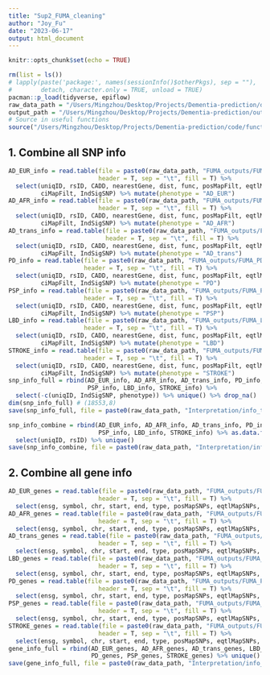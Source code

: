 ```yaml
---
title: "Sup2_FUMA_cleaning"
author: "Joy_Fu"
date: "2023-06-17"
output: html_document
---
```


```r
knitr::opts_chunk$set(echo = TRUE)
```

```r
rm(list = ls())
# lapply(paste('package:', names(sessionInfo()$otherPkgs), sep = ""),
#        detach, character.only = TRUE, unload = TRUE)
pacman::p_load(tidyverse, epiflow)
raw_data_path = "/Users/Mingzhou/Desktop/Projects/Dementia-prediction/data/"
output_path = "/Users/Mingzhou/Desktop/Projects/Dementia-prediction/output/"
# Source in useful functions
source("/Users/Mingzhou/Desktop/Projects/Dementia-prediction/code/functions.R")
```

## 1. Combine all SNP info
```r
AD_EUR_info = read.table(file = paste0(raw_data_path, "FUMA_outputs/FUMA_AD_EUR/snps.txt"), 
                         header = T, sep = "\t", fill = T) %>% 
  select(uniqID, rsID, CADD, nearestGene, dist, func, posMapFilt, eqtlMapFilt, 
         ciMapFilt, IndSigSNP) %>% mutate(phenotype = "AD_EUR")
AD_AFR_info = read.table(file = paste0(raw_data_path, "FUMA_outputs/FUMA_AD_AFR/snps.txt"), 
                         header = T, sep = "\t", fill = T) %>% 
  select(uniqID, rsID, CADD, nearestGene, dist, func, posMapFilt, eqtlMapFilt, 
         ciMapFilt, IndSigSNP) %>% mutate(phenotype = "AD_AFR")
AD_trans_info = read.table(file = paste0(raw_data_path, "FUMA_outputs/FUMA_AD_trans/snps.txt"), 
                           header = T, sep = "\t", fill = T) %>% 
  select(uniqID, rsID, CADD, nearestGene, dist, func, posMapFilt, eqtlMapFilt, 
         ciMapFilt, IndSigSNP) %>% mutate(phenotype = "AD_trans")
PD_info = read.table(file = paste0(raw_data_path, "FUMA_outputs/FUMA_PD/snps.txt"), 
                     header = T, sep = "\t", fill = T) %>% 
  select(uniqID, rsID, CADD, nearestGene, dist, func, posMapFilt, eqtlMapFilt, 
         ciMapFilt, IndSigSNP) %>% mutate(phenotype = "PD")
PSP_info = read.table(file = paste0(raw_data_path, "FUMA_outputs/FUMA_PSP/snps.txt"), 
                     header = T, sep = "\t", fill = T) %>% 
  select(uniqID, rsID, CADD, nearestGene, dist, func, posMapFilt, eqtlMapFilt, 
         ciMapFilt, IndSigSNP) %>% mutate(phenotype = "PSP")
LBD_info = read.table(file = paste0(raw_data_path, "FUMA_outputs/FUMA_LBD/snps.txt"), 
                     header = T, sep = "\t", fill = T) %>% 
  select(uniqID, rsID, CADD, nearestGene, dist, func, posMapFilt, eqtlMapFilt, 
         ciMapFilt, IndSigSNP) %>% mutate(phenotype = "LBD")
STROKE_info = read.table(file = paste0(raw_data_path, "FUMA_outputs/FUMA_STROKE/snps.txt"), 
                     header = T, sep = "\t", fill = T) %>% 
  select(uniqID, rsID, CADD, nearestGene, dist, func, posMapFilt, eqtlMapFilt, 
         ciMapFilt, IndSigSNP) %>% mutate(phenotype = "STROKE")
snp_info_full = rbind(AD_EUR_info, AD_AFR_info, AD_trans_info, PD_info, 
                      PSP_info, LBD_info, STROKE_info) %>% 
  select(-c(uniqID, IndSigSNP, phenotype)) %>% unique() %>% drop_na()
dim(snp_info_full) # (18553,8)
save(snp_info_full, file = paste0(raw_data_path, "Interpretation/info_tbl/snp_info_full.rda"))
```

```r
snp_info_combine = rbind(AD_EUR_info, AD_AFR_info, AD_trans_info, PD_info, 
                         PSP_info, LBD_info, STROKE_info) %>% as.data.frame() %>% 
  select(uniqID, rsID) %>% unique()
save(snp_info_combine, file = paste0(raw_data_path, "Interpretation/info_tbl/snp_info_combine.rda"))
```


## 2. Combine all gene info
```r
AD_EUR_genes = read.table(file = paste0(raw_data_path, "FUMA_outputs/FUMA_AD_EUR/genes.txt"), 
                         header = T, sep = "\t", fill = T) %>% 
  select(ensg, symbol, chr, start, end, type, posMapSNPs, eqtlMapSNPs, eqtlDirection, ciMapts, IndSigSNPs) 
AD_AFR_genes = read.table(file = paste0(raw_data_path, "FUMA_outputs/FUMA_AD_AFR/genes.txt"), 
                         header = T, sep = "\t", fill = T) %>% 
  select(ensg, symbol, chr, start, end, type, posMapSNPs, eqtlMapSNPs, eqtlDirection, ciMapts, IndSigSNPs) 
AD_trans_genes = read.table(file = paste0(raw_data_path, "FUMA_outputs/FUMA_AD_trans/genes.txt"), 
                         header = T, sep = "\t", fill = T) %>% 
  select(ensg, symbol, chr, start, end, type, posMapSNPs, eqtlMapSNPs, eqtlDirection, ciMapts, IndSigSNPs) 
LBD_genes = read.table(file = paste0(raw_data_path, "FUMA_outputs/FUMA_LBD/genes.txt"), 
                         header = T, sep = "\t", fill = T) %>% 
  select(ensg, symbol, chr, start, end, type, posMapSNPs, eqtlMapSNPs, eqtlDirection, ciMapts, IndSigSNPs) 
PD_genes = read.table(file = paste0(raw_data_path, "FUMA_outputs/FUMA_PD/genes.txt"), 
                         header = T, sep = "\t", fill = T) %>% 
  select(ensg, symbol, chr, start, end, type, posMapSNPs, eqtlMapSNPs, eqtlDirection, ciMapts, IndSigSNPs) 
PSP_genes = read.table(file = paste0(raw_data_path, "FUMA_outputs/FUMA_PSP/genes.txt"), 
                         header = T, sep = "\t", fill = T) %>% 
  select(ensg, symbol, chr, start, end, type, posMapSNPs, eqtlMapSNPs, eqtlDirection, ciMapts, IndSigSNPs) 
STROKE_genes = read.table(file = paste0(raw_data_path, "FUMA_outputs/FUMA_STROKE/genes.txt"), 
                         header = T, sep = "\t", fill = T) %>% 
  select(ensg, symbol, chr, start, end, type, posMapSNPs, eqtlMapSNPs, eqtlDirection, ciMapts, IndSigSNPs) 
gene_info_full = rbind(AD_EUR_genes, AD_AFR_genes, AD_trans_genes, LBD_genes,
                       PD_genes, PSP_genes, STROKE_genes) %>% unique()
save(gene_info_full, file = paste0(raw_data_path, "Interpretation/info_tbl/gene_info_full.rda"))
```
